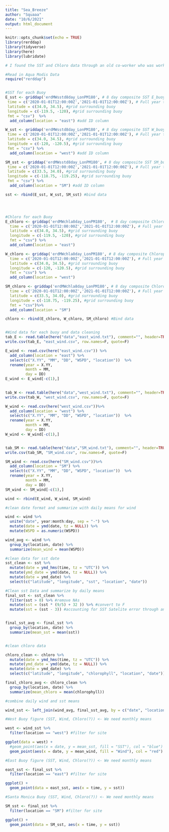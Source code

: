 ```yaml
---
title: "Sea_Breeze"
author: "Squaaa"
date: "10/6/2021"
output: html_document
---
```


```r
knitr::opts_chunk$set(echo = TRUE)
library(rerddap)
library(tidyverse)
library(here)
library(lubridate)
```

```r
# I found the SST and Chloro data through an old co-worker who was working with the Aqua Modis satelite. # I found the buoy data by scrolling through the NOAA site. See README.md for more info about data. 

#Read in Aqua Modis Data
require("rerddap")


#SST for each Buoy
E_sst <- griddap('erdMWsstd8day_LonPM180', # 8 day composite SST E_buoy
 time = c('2020-01-01T12:00:00Z','2021-01-01T12:00:00Z'), # Full year time period 2020
 latitude = c(34.0, 34.5), #grid surrounding buoy
 longitude = c(-119.5, -120), #grid surrounding buoy
 fmt = "csv")  %>% 
  add_column(location = "east") #add ID column

W_sst <- griddap('erdMWsstd8day_LonPM180', # 8 day composite SST W_buoy
 time = c('2020-01-01T12:00:00Z','2021-01-01T12:00:00Z'), # Full year time period 2020
 latitude = c(34.0, 34.5), #grid surrounding buoy
 longitude = c(-120, -120.5), #grid surrounding buoy
 fmt = "csv") %>% 
  add_column(location = "west") #add ID column

SM_sst <- griddap('erdMWsstd8day_LonPM180', # 8 day composite SST SM_buoy
 time = c('2020-01-01T12:00:00Z','2021-01-01T12:00:00Z'), # Full year time period 2020
 latitude = c(33.5, 34.0), #grid surrounding buoy
 longitude = c(-118.75, -119.25), #grid surrounding buoy
 fmt = "csv") %>%
  add_column(location = "SM") #add ID column

sst <- rbind(E_sst, W_sst, SM_sst) #bind data




#Chloro for each Buoy
E_chloro <- griddap('erdMWchla8day_LonPM180',  # 8 day composite Chlorophyll E_buoy
  time = c('2020-01-01T12:00:00Z','2021-01-01T12:00:00Z'), # Full year time period 2020
  latitude = c(34.0, 34.5), #grid surrounding buoy
  longitude = c(-119.5, -120), #grid surrounding buoy
  fmt = "csv") %>% 
  add_column(location = "east")

W_chloro <- griddap('erdMWchla8day_LonPM180', # 8 day composite Chlorophyll E_buoy
  time = c('2020-01-01T12:00:00Z','2021-01-01T12:00:00Z'), # Full year time period 2020
  latitude = c(34.0, 34.5), #grid surrounding buoy
  longitude = c(-120, -120.5), #grid surrounding buoy
  fmt = "csv") %>% 
  add_column(location = "west")

SM_chloro <- griddap('erdMWchla8day_LonPM180', # 8 day composite Chlorophyll SM_buoy
  time = c('2020-01-01T12:00:00Z','2021-01-01T12:00:00Z'), # Full year time period 2020
  latitude = c(33.5, 34.0), #grid surrounding buoy
  longitude = c(-118.75, -119.25), #grid surrounding buoy
  fmt = "csv")%>% 
  add_column(location = "SM")

chloro <- rbind(E_chloro, W_chloro, SM_chloro) #Bind data


#Wind data for each buoy and data cleaning
tab_E <- read.table(here("data","east_wind.txt"), comment="", header=TRUE)
write.csv(tab_E, "east_wind.csv", row.names=F, quote=F)

E_wind <- read.csv(here("east_wind.csv")) %>% 
  add_column(location = "east") %>% 
  select(c("X.YY", "MM", "DD", "WSPD", "location"))  %>% 
  rename(year = X.YY,
         month = MM,
         day = DD)
E_wind <- E_wind[-c(1),]
  

tab_W <- read.table(here("data","west_wind.txt"), comment="", header=TRUE)
write.csv(tab_W, "west_wind.csv", row.names=F, quote=F)

W_wind <- read.csv(here("west_wind.csv"))%>% 
  add_column(location = "west") %>% 
  select(c("X.YY", "MM", "DD", "WSPD", "location"))  %>% 
  rename(year = X.YY,
         month = MM,
         day = DD)
W_wind <- W_wind[-c(1),]


tab_SM <- read.table(here("data","SM_wind.txt"), comment="", header=TRUE)
write.csv(tab_SM, "SM_wind.csv", row.names=F, quote=F)

SM_wind <- read.csv(here("SM_wind.csv"))%>% 
  add_column(location = "SM") %>% 
  select(c("X.YY", "MM", "DD", "WSPD", "location"))  %>% 
  rename(year = X.YY,
         month = MM,
         day = DD)
SM_wind <- SM_wind[-c(1),]

wind <- rbind(E_wind, W_wind, SM_wind)


```


```r
#clean date format and summarize with daily means for wind

wind <- wind %>%
  unite("date", year:month:day, sep = "-") %>% 
  mutate(date = ymd(date, tz = NULL)) %>% 
  mutate(WSPD = as.numeric(WSPD))

wind_avg <- wind %>% 
  group_by(location, date) %>% 
  summarize(mean_wind = mean(WSPD))

```


```r
#clean data for sst date
sst_clean <- sst %>% 
  mutate(date = ymd_hms(time, tz = "UTC")) %>% 
  mutate(ymd_date = ymd(date, tz = NULL)) %>% 
  mutate(date = ymd_date) %>% 
  select(c("latitude", "longitude", "sst", "location", "date"))
```


```r
#Clean sst Data and summarize by daily means
final_sst <- sst_clean %>% 
  filter(sst > 0) %>% #remove NAs
  mutate(sst = (sst * (9/5) + 32 )) %>% #convert to F
  mutate(sst = (sst - 3)) #accounting for SST Satelite error through anecdotal and buoy comparison. 


final_sst_avg <- final_sst %>% 
  group_by(location, date) %>% 
  summarize(mean_sst = mean(sst))



```

```r
#clean chloro data

chloro_clean <- chloro %>% 
  mutate(date = ymd_hms(time, tz = "UTC")) %>% 
  mutate(ymd_date = ymd(date, tz = NULL)) %>% 
  mutate(date = ymd_date) %>% 
  select(c("latitude", "longitude", "chlorophyll", "location", "date"))

final_chloro_avg <- chloro_clean %>% 
  group_by(location, date) %>%
  summarize(mean_chloro = mean(chlorophyll))

```

```r
#combine daily wind and sst means

wind_sst <- left_join(wind_avg, final_sst_avg, by = c("date", "location"))

```

```r
#West Buoy figure (SST, Wind, Chloro(?)) <- We need monthly means

west <- wind_sst %>% 
  filter(location == "west") #filter for site

ggplot(data = west) +
  #geom_point(aes(x = date, y = mean_sst, fill = "SST"), col = "blue") +
  geom_point(aes(x = date, y = mean_wind, fill = "Wind"), col = "red")


```


```r
#East Buoy figure (SST, Wind, Chloro(?)) <- We need monthly means

east_sst <- final_sst %>% 
  filter(location == "east") #filter for site

ggplot() +
  geom_point(data = east_sst, aes(x = time, y = sst))


```


```r
#Santa Monica Buoy (SST, Wind, Chloro(?)) <- We need monthly means

SM_sst <- final_sst %>% 
  filter(location == "SM") #filter for site

ggplot() +
  geom_point(data = SM_sst, aes(x = time, y = sst))



```

